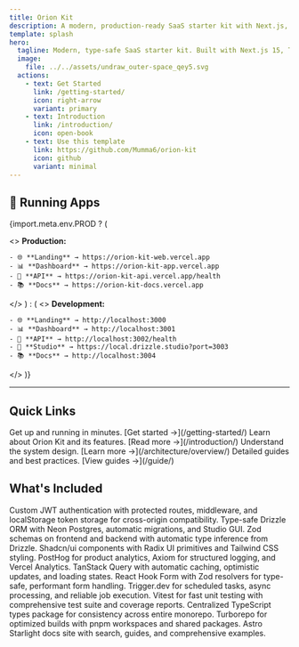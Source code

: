 ```yaml
---
title: Orion Kit
description: A modern, production-ready SaaS starter kit with Next.js, TypeScript, Drizzle ORM, and more.
template: splash
hero:
  tagline: Modern, type-safe SaaS starter kit. Built with Next.js 15, TypeScript, Drizzle ORM, Custom JWT Auth, and TanStack Query.
  image:
    file: ../../assets/undraw_outer-space_qey5.svg
  actions:
    - text: Get Started
      link: /getting-started/
      icon: right-arrow
      variant: primary
    - text: Introduction
      link: /introduction/
      icon: open-book
    - text: Use this template
      link: https://github.com/Mumma6/orion-kit
      icon: github
      variant: minimal
---
```



## 🚀 Running Apps

{import.meta.env.PROD ? (

  <>
    **Production:**

    - 🌐 **Landing** → https://orion-kit-web.vercel.app
    - 📊 **Dashboard** → https://orion-kit-app.vercel.app
    - 🔌 **API** → https://orion-kit-api.vercel.app/health
    - 📚 **Docs** → https://orion-kit-docs.vercel.app

  </>
) : (
  <>
    **Development:**

    - 🌐 **Landing** → http://localhost:3000
    - 📊 **Dashboard** → http://localhost:3001
    - 🔌 **API** → http://localhost:3002/health
    - 🎨 **Studio** → https://local.drizzle.studio?port=3003
    - 📚 **Docs** → http://localhost:3004

  </>
)}

---

## Quick Links

<CardGrid>
  <Card title="Getting Started" icon="rocket">
    Get up and running in minutes. [Get started →](/getting-started/)
  </Card>
  <Card title="Introduction" icon="open-book">
    Learn about Orion Kit and its features. [Read more →](/introduction/)
  </Card>
  <Card title="Architecture" icon="puzzle">
    Understand the system design. [Learn more →](/architecture/overview/)
  </Card>
  <Card title="Complete Guide" icon="document">
    Detailed guides and best practices. [View guides →](/guide/)
  </Card>
</CardGrid>

## What's Included

<CardGrid stagger>
  <Card title="🔐 Authentication" icon="lock">
    Custom JWT authentication with protected routes, middleware, and
    localStorage token storage for cross-origin compatibility.
  </Card>
  <Card title="🗄️ Database" icon="setting">
    Type-safe Drizzle ORM with Neon Postgres, automatic migrations, and Studio
    GUI.
  </Card>
  <Card title="✅ Validation" icon="approve-check">
    Zod schemas on frontend and backend with automatic type inference from
    Drizzle.
  </Card>
  <Card title="🎨 UI Components" icon="star">
    Shadcn/ui components with Radix UI primitives and Tailwind CSS styling.
  </Card>
  <Card title="📊 Analytics & Logging" icon="laptop">
    PostHog for product analytics, Axiom for structured logging, and Vercel
    Analytics.
  </Card>
  <Card title="🚀 Data Fetching" icon="rocket">
    TanStack Query with automatic caching, optimistic updates, and loading
    states.
  </Card>
  <Card title="📝 Forms" icon="document">
    React Hook Form with Zod resolvers for type-safe, performant form handling.
  </Card>
  <Card title="⚡ Background Jobs" icon="sun">
    Trigger.dev for scheduled tasks, async processing, and reliable job
    execution.
  </Card>
  <Card title="🧪 Testing" icon="magnifier">
    Vitest for fast unit testing with comprehensive test suite and coverage
    reports.
  </Card>
  <Card title="📦 Shared Types" icon="puzzle">
    Centralized TypeScript types package for consistency across entire monorepo.
  </Card>
  <Card title="🏗️ Monorepo" icon="seti:config">
    Turborepo for optimized builds with pnpm workspaces and shared packages.
  </Card>
  <Card title="📚 Documentation" icon="open-book">
    Astro Starlight docs site with search, guides, and comprehensive examples.
  </Card>
</CardGrid>
